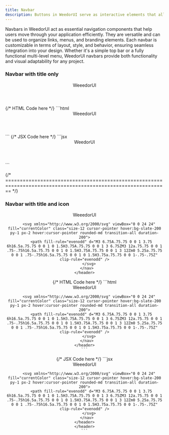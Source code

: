 ```yaml
---
title: Navbar
description: Buttons in WeedorUI serve as interactive elements that allow users to trigger actions or navigate through your application. They are versatile components designed for various use cases, from submitting forms to performing specific tasks. Each button is customizable in terms of style, size, and behavior, ensuring seamless integration into your interface. .
---
```



Navbars in WeedorUI act as essential navigation components that help users move through your application efficiently. They are versatile and can be used to organize links, menus, and branding elements. Each navbar is customizable in terms of layout, style, and behavior, ensuring seamless integration into your design. Whether it's a simple top bar or a fully functional multi-level menu, WeedorUI navbars provide both functionality and visual adaptability for any project.

### Navbar with title only

<Tabs style="overflow-x: scroll">
  <TabItem label="Preview">
    <header class="bg-transparent py-8 px-3">
      <nav class="flex justify-between items-center md:px-5 px-3 py-4 bg-slate-100 dark:bg-[#1c232b] rounded-md shadow-xl">
        <a class="text-2xl text-black dark:text-white font-bold md:px-4 hover:bg-slate-200 py-2 hover:cursor-pointer rounded-md transition-all duration-200">
          WeeedorUI
        </a>
      </nav>
    </header>
  </TabItem>
  {/* HTML Code here */}
  <TabItem label="HTML">
    ```html
    <header class="bg-transparent py-8 px-3">
      <nav class="flex justify-between items-center md:px-5 px-3 py-4 bg-slate-100 dark:bg-[#1c232b] rounded-md shadow-xl">
        <a class="text-2xl text-black dark:text-white font-bold md:px-4 hover:bg-slate-200 py-2 hover:cursor-pointer rounded-md transition-all duration-200">
          WeeedorUI
        </a>
      </nav>
    </header>
    ```
    {/* JSX Code here */}
  </TabItem>
  <TabItem label="JSX">
    ```jsx
    <header className="bg-transparent py-8 px-3">
      <nav className="flex justify-between items-center md:px-5 px-3 py-4 bg-slate-100 dark:bg-[#1c232b] rounded-md shadow-xl">
        <a className="text-base text-black dark:text-white font-bold md:px-4 hover:bg-slate-200 py-2 hover:cursor-pointer rounded-md transition-all duration-200">
          WeedorUI
        </a>
      </nav>
    </header>
    ```
  </TabItem>
</Tabs>

{/* ============================================================================================================== */}

### Navbar with title and icon

<Tabs style="overflow-x: scroll">
  <TabItem label="Preview">
    <header class="bg-transparent py-8 px-3">
      <nav class="flex justify-between items-center md:px-5 px-3 py-4 bg-slate-100 dark:bg-[#1c232b] rounded-md shadow-xl">
        <a class="text-2xl text-black dark:text-white font-bold md:px-4 hover:bg-slate-200 py-2 hover:cursor-pointer rounded-md transition-all duration-200">
          WeeedorUI
        </a>

        <svg xmlns="http://www.w3.org/2000/svg" viewBox="0 0 24 24" fill="currentColor" class="size-12 cursor-pointer hover:bg-slate-200 py-1 px-2 hover:cursor-pointer rounded-md transition-all duration-200">
          <path fill-rule="evenodd" d="M3 6.75A.75.75 0 0 1 3.75 6h16.5a.75.75 0 0 1 0 1.5H3.75A.75.75 0 0 1 3 6.75ZM3 12a.75.75 0 0 1 .75-.75h16.5a.75.75 0 0 1 0 1.5H3.75A.75.75 0 0 1 3 12Zm0 5.25a.75.75 0 0 1 .75-.75h16.5a.75.75 0 0 1 0 1.5H3.75a.75.75 0 0 1-.75-.75Z" clip-rule="evenodd" />
        </svg>
      </nav>
    </header>

  </TabItem>
  {/* HTML Code here */}
  <TabItem label="HTML">
    ```html
     <header class="bg-transparent py-8 px-3">
      <nav class="flex justify-between items-center md:px-5 px-3 py-4 bg-slate-100 dark:bg-[#1c232b] rounded-md shadow-xl">
        <a class="text-2xl text-black dark:text-white font-bold md:px-4 hover:bg-slate-200 py-2 hover:cursor-pointer rounded-md transition-all duration-200">
          WeeedorUI
        </a>

        <svg xmlns="http://www.w3.org/2000/svg" viewBox="0 0 24 24" fill="currentColor" class="size-12 cursor-pointer hover:bg-slate-200 py-1 px-2 hover:cursor-pointer rounded-md transition-all duration-200">
          <path fill-rule="evenodd" d="M3 6.75A.75.75 0 0 1 3.75 6h16.5a.75.75 0 0 1 0 1.5H3.75A.75.75 0 0 1 3 6.75ZM3 12a.75.75 0 0 1 .75-.75h16.5a.75.75 0 0 1 0 1.5H3.75A.75.75 0 0 1 3 12Zm0 5.25a.75.75 0 0 1 .75-.75h16.5a.75.75 0 0 1 0 1.5H3.75a.75.75 0 0 1-.75-.75Z" clip-rule="evenodd" />
        </svg>
      </nav>
    </header>
    ```

  </TabItem>
  {/* JSX Code here */}
  <TabItem label="JSX">
    ```jsx
      <header class="bg-transparent py-8 px-3">
      <nav class="flex justify-between items-center md:px-5 px-3 py-4 bg-slate-100 dark:bg-[#1c232b] rounded-md shadow-xl">
        <a class="text-2xl text-black dark:text-white font-bold md:px-4 hover:bg-slate-200 py-2 hover:cursor-pointer rounded-md transition-all duration-200">
          WeeedorUI
        </a>

        <svg xmlns="http://www.w3.org/2000/svg" viewBox="0 0 24 24" fill="currentColor" class="size-12 cursor-pointer hover:bg-slate-200 py-1 px-2 hover:cursor-pointer rounded-md transition-all duration-200">
          <path fill-rule="evenodd" d="M3 6.75A.75.75 0 0 1 3.75 6h16.5a.75.75 0 0 1 0 1.5H3.75A.75.75 0 0 1 3 6.75ZM3 12a.75.75 0 0 1 .75-.75h16.5a.75.75 0 0 1 0 1.5H3.75A.75.75 0 0 1 3 12Zm0 5.25a.75.75 0 0 1 .75-.75h16.5a.75.75 0 0 1 0 1.5H3.75a.75.75 0 0 1-.75-.75Z" clip-rule="evenodd" />
        </svg>
      </nav>
    </header>
    </header>
    ```

  </TabItem>
</Tabs>
